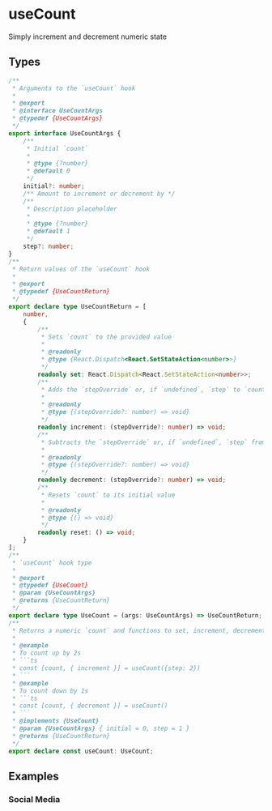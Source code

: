 
<Meta title="Example/UseCount" />

# useCount

Simply increment and decrement numeric state

## Types

```ts
/**
 * Arguments to the `useCount` hook
 *
 * @export
 * @interface UseCountArgs
 * @typedef {UseCountArgs}
 */
export interface UseCountArgs {
    /**
     * Initial `count`
     *
     * @type {?number}
     * @default 0
     */
    initial?: number;
    /** Amount to increment or decrement by */
    /**
     * Description placeholder
     *
     * @type {?number}
     * @default 1
     */
    step?: number;
}
/**
 * Return values of the `useCount` hook
 *
 * @export
 * @typedef {UseCountReturn}
 */
export declare type UseCountReturn = [
    number,
    {
        /**
         * Sets `count` to the provided value
         *
         * @readonly
         * @type {React.Dispatch<React.SetStateAction<number>>}
         */
        readonly set: React.Dispatch<React.SetStateAction<number>>;
        /**
         * Adds the `stepOverride` or, if `undefined`, `step` to `count`
         *
         * @readonly
         * @type {(stepOverride?: number) => void}
         */
        readonly increment: (stepOverride?: number) => void;
        /**
         * Subtracts the `stepOverride` or, if `undefined`, `step` from `count`
         *
         * @readonly
         * @type {(stepOverride?: number) => void}
         */
        readonly decrement: (stepOverride?: number) => void;
        /**
         * Resets `count` to its initial value
         *
         * @readonly
         * @type {() => void}
         */
        readonly reset: () => void;
    }
];
/**
 * `useCount` hook type
 *
 * @export
 * @typedef {UseCount}
 * @param {UseCountArgs}
 * @returns {UseCountReturn}
 */
export declare type UseCount = (args: UseCountArgs) => UseCountReturn;
/**
 * Returns a numeric `count` and functions to set, increment, decrement, or reset it
 *
 * @example
 * To count up by 2s
 * ```ts
 * const [count, { increment }] = useCount({step: 2})
 * ```
 * @example
 * To count down by 1s
 * ```ts
 * const [count, { decrement }] = useCount()
 * ```
 * @implements {UseCount}
 * @param {UseCountArgs} { initial = 0, step = 1 }
 * @returns {UseCountReturn}
 */
export declare const useCount: UseCount;
```

## Examples

### Social Media

<Canvas withSource="open">
    <Story id="example-usecount--social-media" />
</Canvas>